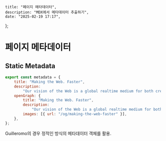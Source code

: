     title: "페이지 메타데이터",
    description: "MDX에서 메타데이터 추출하기",
    date: "2025-02-19 17:17",
};

# 페이지 메타데이터

## Static Metadata

```javascript
export const metadata = {
    title: "Making the Web. Faster",
    description:
        "Our vision of the Web is a global realtime medium for both creators and consumers, where all friction and latency are eliminated",
    openGraph: {
        title: "Making the Web. Faster",
        description:
            "Our vision of the Web is a global realtime medium for both creators and consumers, where all friction and latency are eliminated",
        images: [{ url: "/og/making-the-web-faster" }],
    },
};
```

Guilleromo의 경우 정적인 방식의 메타데이터 객체를 활용.

